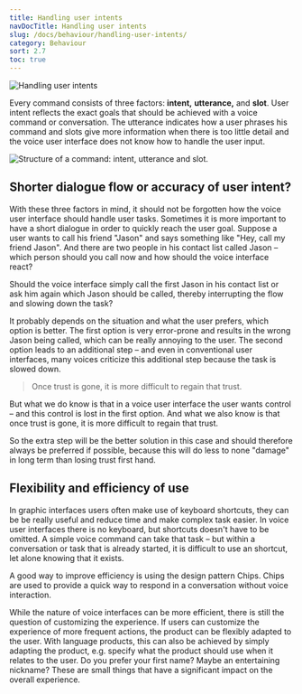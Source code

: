 ```yaml
---
title: Handling user intents
navDocTitle: Handling user intents
slug: /docs/behaviour/handling-user-intents/
category: Behaviour
sort: 2.7
toc: true
---
```


![Handling user intents](/images/behaviour/handlingUserIntents.png)

Every command consists of three factors: **intent,** **utterance,** and **slot**. User intent reflects the exact goals that should be achieved with a voice command or conversation. The utterance indicates how a user phrases his command and slots give more information when there is too little detail and the voice user interface does not know how to handle the user input.

![Structure of a command: intent, utterance and slot.](/images/behaviour/intentUtteranceSlot.png)

## Shorter dialogue flow or accuracy of user intent?

With these three factors in mind, it should not be forgotten how the voice user interface should handle user tasks. Sometimes it is more important to have a short dialogue in order to quickly reach the user goal. Suppose a user wants to call his friend "Jason" and says something like "Hey, call my friend Jason". And there are two people in his contact list called Jason – which person should you call now and how should the voice interface react?

Should the voice interface simply call the first Jason in his contact list or ask him again which Jason should be called, thereby interrupting the flow and slowing down the task?

It probably depends on the situation and what the user prefers, which option is better. The first option is very error-prone and results in the wrong Jason being called, which can be really annoying to the user. The second option leads to an additional step – and even in conventional user interfaces, many voices criticize this additional step because the task is slowed down.

> Once trust is gone, it is more difficult to regain that trust.

But what we do know is that in a voice user interface the user wants control – and this control is lost in the first option. And what we also know is that once trust is gone, it is more difficult to regain that trust.

So the extra step will be the better solution in this case and should therefore always be preferred if possible, because this will do less to none "damage" in long term than losing trust first hand. 

## Flexibility and efficiency of use

In graphic interfaces users often make use of keyboard shortcuts, they can be be really useful and reduce time and make complex task easier. In voice user interfaces there is no keyboard, but shortcuts doesn't have to be omitted. A simple voice command can take that task – but within a conversation or task that is already started, it is difficult to use an shortcut, let alone knowing that it exists.

A good way to improve efficiency is using the design pattern <Link to="/docs/design-patterns/chip/">Chips</Link>. Chips are used to provide a quick way to respond in a conversation without voice interaction.

While the nature of voice interfaces can be more efficient, there is still the question of customizing the experience. If users can customize the experience of more frequent actions, the product can be flexibly adapted to the user. With language products, this can also be achieved by simply adapting the product, e.g. specify what the product should use when it relates to the user. Do you prefer your first name? Maybe an entertaining nickname? These are small things that have a significant impact on the overall experience.




